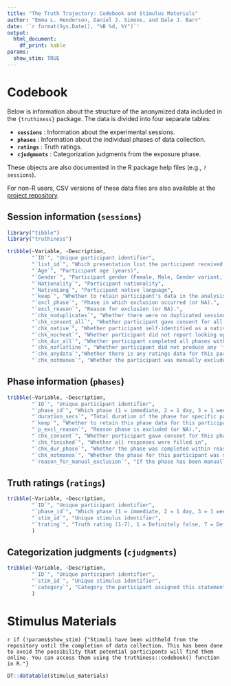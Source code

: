 ```yaml
---
title: "The Truth Trajectory: Codebook and Stimulus Materials"
author: "Emma L. Henderson, Daniel J. Simons, and Dale J. Barr"
date: '`r format(Sys.Date(), "%B %d, %Y")`'
output: 
  html_document:
    df_print: kable
params:
  show_stim: TRUE
---
```


# Codebook

Below is information about the structure of the anonymized data included in the `{truthiness}` package. The data is divided into four separate tables:

* **`sessions`** : Information about the experimental sessions.
* **`phases`** : Information about the individual phases of data collection.
* **`ratings`** : Truth ratings.
* **`cjudgments`** : Categorization judgments from the exposure phase.

These objects are also documented in the R package help files (e.g., `?sessions`).

For non-R users, CSV versions of these data files are also available at the [project repository](https://osf.io/nvugt/).

## Session information (`sessions`)

```r
library("tibble")
library("truthiness")

tribble(~Variable, ~Description,
        "`ID`", "Unique participant identifier",
        "`list_id`", "Which presentation list the participant received (1-8).",
        "`Age`", "Participant age (years)",
        "`Gender`", "Participant gender (Female, Male, Gender variant, or Prefer not to say)",
        "`Nationality`", "Participant nationality",
        "`NativeLang`", "Participant native language",
        "`keep`", "Whether to retain participant's data in the analysis.",
        "`excl_phase`", "Phase in which exclusion occurred (or NA).",
        "`excl_reason`", "Reason for exclusion (or NA).",
        "`chk_noduplicates`", "Whether there were no duplicated sessions.",
        "`chk_consent_all`", "Whether participant gave consent for all phases.",
        "`chk_native`", "Whether participant self-identified as a native English speaker",
        "`chk_nocheat`", "Whether participant did not report looking up answer during any phase",
        "`chk_dur_all`", "Whether participant completed all phases within reasonable limits",
        "`chk_noflatline`", "Whether participant did not produce any 'flatline' responses for a single phase (e.g., all ratings of the same response category)",
        "`chk_anydata`","Whether there is any ratings data for this participant.",
        "`chk_notmanex`", "Whether the participant was manually excluded.")
```

## Phase information (`phases`)

```r
tribble(~Variable, ~Description,
        "`ID`", "Unique participant identifier",
        "`phase_id`", "Which phase (1 = immediate, 2 = 1 day, 3 = 1 week, 4 = 1 month)",
        "`duration_secs`", "Total duration of the phase for specific participant/phase combination",
        "`keep`", "Whether to retain this phase data for this participant in the analysis.",
        "`p_excl_reason`", "Reason phase is excluded (or NA).",
        "`chk_consent`", "Whether participant gave consent for this phase.",
        "`chk_finished`", "Whether all responses were filled in",
        "`chk_dur_phase`", "Whether the phase was completed within reasonable time limits.",
        "`chk_notmanex`", "Whether the phase for this participant was manually excluded.",
        "`reason_for_manual_exclusion`", "If the phase has been manually excluded, the reason for doing so; otherwise `NA`")
```

## Truth ratings (`ratings`)

```r
tribble(~Variable, ~Description,
        "`ID`", "Unique participant identifier",
        "`phase_id`", "Which phase (1 = immediate, 2 = 1 day, 3 = 1 week, 4 = 1 month)",
        "`stim_id`", "Unique stimulus identifier",
        "`trating`", "Truth rating (1-7), 1 = Definitely false, 7 = Definitely true"
        )
```

## Categorization judgments (`cjudgments`)

```r
tribble(~Variable, ~Description,
        "`ID`", "Unique participant identifier",
        "`stim_id`", "Unique stimulus identifier",
        "`category`", "Category the participant assigned this statement to."
        )
```

# Stimulus Materials

`r if (!params$show_stim) {"Stimuli have been withheld from the repository until the completion of data collection. This has been done to avoid the possibility that potential participants will find them online. You can access them using the truthiness::codebook() function in R."}`

```r
DT::datatable(stimulus_materials)
```
